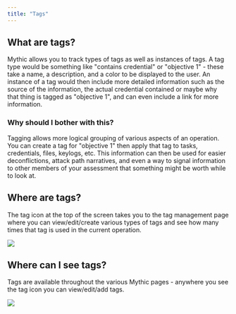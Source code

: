 ```yaml
---
title: "Tags"
---
```


## What are tags?

Mythic allows you to track types of tags as well as instances of tags. A tag type would be something like "contains credential" or "objective 1" - these take a name, a description, and a color to be displayed to the user. An instance of a tag would then include more detailed information such as the source of the information, the actual credential contained or maybe why that thing is tagged as "objective 1", and can even include a link for more information.

### Why should I bother with this?

Tagging allows more logical grouping of various aspects of an operation. You can create a tag for "objective 1" then apply that tag to tasks, credentials, files, keylogs, etc. This information can then be used for easier deconflictions, attack path narratives, and even a way to signal information to other members of your assessment that something might be worth while to look at.

## Where are tags?

The tag icon at the top of the screen takes you to the tag management page where you can view/edit/create various types of tags and see how many times that tag is used in the current operation.

<Frame>
  <img src="/images/version-2.3/image-19.avif"/>
</Frame>

## Where can I see tags?

Tags are available throughout the various Mythic pages - anywhere you see the tag icon you can view/edit/add tags.

<Frame>
  <img src="/images/version-2.3/image-20.avif"/>
</Frame>
